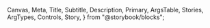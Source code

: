   Canvas,
  Meta,
  Title,
  Subtitle,
  Description,
  Primary,
  ArgsTable,
  Stories,
  ArgTypes,
  Controls,
  Story,
} from "@storybook/blocks";


<Meta of={ToolTipStories} />

<Title />
<Subtitle />
<Description />
<Primary />
<Controls />

There are three things that compose a tooltip:

1. The `Tooltip` component itself. This is the element that will be displayed when the target element is hovered over.
2. The `ToolTipTrigger` component. This component handles the logic of displaying the tooltip when the target element is hovered over.
3. The target component. This is a focusable element that will trigger the tooltip to be displayed when hovered over or foucsed on via keyboard navigation.

In the following example, the `Button` component is the target element:

<Canvas of={ToolTipStories.Primary} />

Note than when using `ToolTipTrigger`, it handles setting up the refs and event listeners for you. Any components in this library
that are "focusable" can be used out of the box as the target of a tooltip. So you can use `Button`, `TextInput`, etc. as the target.

<Canvas of={ToolTipStories.InputTarget} />

## Custom ToolTip target

If you need to use a custom component as the target of a tooltip, you can wrap your component with the `ToolTipTarget` component. Note that doing
this will add a new element to the DOM, so it is recommended to use this only when necessary. You can customize what element is actually rendered
by passing a `as` prop to `ToolTipTarget`.

<Canvas of={ToolTipStories.WithCustomTarget} />

<Canvas of={ToolTipStories.IconWithTooltip} />
